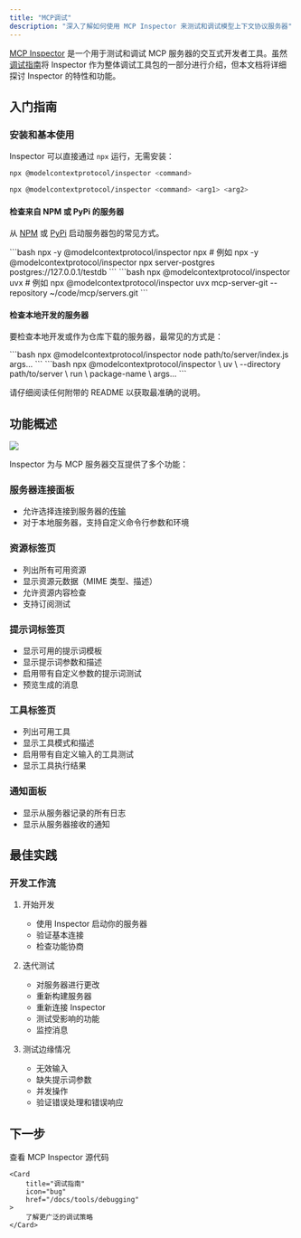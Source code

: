 ```yaml
---
title: "MCP调试"
description: "深入了解如何使用 MCP Inspector 来测试和调试模型上下文协议服务器"
---
```


[MCP Inspector](https://github.com/modelcontextprotocol/inspector) 是一个用于测试和调试 MCP 服务器的交互式开发者工具。虽然[调试指南](/docs/tools/debugging)将 Inspector 作为整体调试工具包的一部分进行介绍，但本文档将详细探讨 Inspector 的特性和功能。

## 入门指南

### 安装和基本使用

Inspector 可以直接通过 `npx` 运行，无需安装：

```bash
npx @modelcontextprotocol/inspector <command>
```

```bash
npx @modelcontextprotocol/inspector <command> <arg1> <arg2>
```

#### 检查来自 NPM 或 PyPi 的服务器

从 [NPM](https://npmjs.com) 或 [PyPi](https://pypi.com) 启动服务器包的常见方式。

<Tabs>

  <Tab title="NPM package">
  ```bash
  npx -y @modelcontextprotocol/inspector npx <package-name> <args>
  # 例如
  npx -y @modelcontextprotocol/inspector npx server-postgres postgres://127.0.0.1/testdb
  ```
  </Tab>

  <Tab title="PyPi package">
  ```bash
  npx @modelcontextprotocol/inspector uvx <package-name> <args>
  # 例如
  npx @modelcontextprotocol/inspector uvx mcp-server-git --repository ~/code/mcp/servers.git
  ```
  </Tab>
</Tabs>

#### 检查本地开发的服务器

要检查本地开发或作为仓库下载的服务器，最常见的方式是：

<Tabs>
  <Tab title="TypeScript">
  ```bash
  npx @modelcontextprotocol/inspector node path/to/server/index.js args...
  ```
  </Tab>
  <Tab title="Python">
  ```bash
  npx @modelcontextprotocol/inspector \
    uv \
    --directory path/to/server \
    run \
    package-name \
    args...
  ```
  </Tab>
</Tabs>

请仔细阅读任何附带的 README 以获取最准确的说明。

## 功能概述

<Frame caption="MCP Inspector 界面">
  <img src="/images/mcp-inspector.png" />
</Frame>

Inspector 为与 MCP 服务器交互提供了多个功能：

### 服务器连接面板
- 允许选择连接到服务器的[传输](/docs/concepts/transports)
- 对于本地服务器，支持自定义命令行参数和环境

### 资源标签页
- 列出所有可用资源
- 显示资源元数据（MIME 类型、描述）
- 允许资源内容检查
- 支持订阅测试

### 提示词标签页
- 显示可用的提示词模板
- 显示提示词参数和描述
- 启用带有自定义参数的提示词测试
- 预览生成的消息

### 工具标签页
- 列出可用工具
- 显示工具模式和描述
- 启用带有自定义输入的工具测试
- 显示工具执行结果

### 通知面板
- 显示从服务器记录的所有日志
- 显示从服务器接收的通知

## 最佳实践

### 开发工作流

1. 开始开发
   - 使用 Inspector 启动你的服务器
   - 验证基本连接
   - 检查功能协商

2. 迭代测试
   - 对服务器进行更改
   - 重新构建服务器
   - 重新连接 Inspector
   - 测试受影响的功能
   - 监控消息

3. 测试边缘情况
   - 无效输入
   - 缺失提示词参数
   - 并发操作
   - 验证错误处理和错误响应

## 下一步

<CardGroup cols={2}>
    <Card
        title="Inspector Repository"
        icon="github"
        href="https://github.com/modelcontextprotocol/inspector"
    >
        查看 MCP Inspector 源代码
    </Card>

    <Card
        title="调试指南"
        icon="bug"
        href="/docs/tools/debugging"
    >
        了解更广泛的调试策略
    </Card>
</CardGroup>
